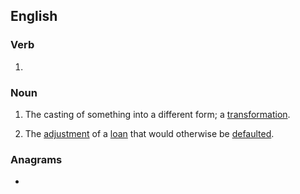 ==English==

===Verb===
{{head|en|verb form}}

# {{present participle of|en|recast|nocat=1}}

===Noun===
{{en-noun|~}}

# The casting of something into a different form; a [[transformation]].
# {{lb|en|finance}} The [[adjustment]] of a [[loan]] that would otherwise be [[default]]ed.

===Anagrams===
* {{anagrams|en|a=aceginrst|castering|caterings|citranges|creatings}}